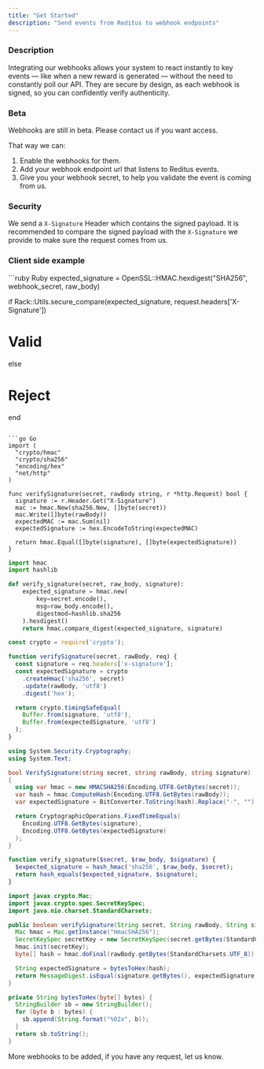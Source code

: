 ```yaml
---
title: "Get Started"
description: "Send events from Reditus to webhook endpoints"
---
```


### Description

Integrating our webhooks allows your system to react instantly to key events — like when a new reward is generated — without the need to constantly poll our API. They are secure by design, as each webhook is signed, so you can confidently verify authenticity.


### Beta

Webhooks are still in beta. Please contact us if you want access.

That way we can:

1. Enable the webhooks for them.
2. Add your webhook endpoint url that listens to Reditus events.
3. Give you your webhook secret, to help you validate the event is coming from us.

### Security

We send a `X-Signature` Header which contains the signed payload. It is recommended to compare the signed payload with the `X-Signature` we provide to make sure the request comes from us.

### Client side example

<CodeGroup>
```ruby Ruby
expected_signature = OpenSSL::HMAC.hexdigest("SHA256", webhook_secret, raw_body)

if Rack::Utils.secure_compare(expected_signature, request.headers['X-Signature'])
  # Valid
else
  # Reject
end
```

```go Go
import (
  "crypto/hmac"
  "crypto/sha256"
  "encoding/hex"
  "net/http"
)

func verifySignature(secret, rawBody string, r *http.Request) bool {
  signature := r.Header.Get("X-Signature")
  mac := hmac.New(sha256.New, []byte(secret))
  mac.Write([]byte(rawBody))
  expectedMAC := mac.Sum(nil)
  expectedSignature := hex.EncodeToString(expectedMAC)

  return hmac.Equal([]byte(signature), []byte(expectedSignature))
}
```

```python Python
import hmac
import hashlib

def verify_signature(secret, raw_body, signature):
    expected_signature = hmac.new(
        key=secret.encode(),
        msg=raw_body.encode(),
        digestmod=hashlib.sha256
    ).hexdigest()
    return hmac.compare_digest(expected_signature, signature)
```
```javascript Node.js
const crypto = require('crypto');

function verifySignature(secret, rawBody, req) {
  const signature = req.headers['x-signature'];
  const expectedSignature = crypto
    .createHmac('sha256', secret)
    .update(rawBody, 'utf8')
    .digest('hex');

  return crypto.timingSafeEqual(
    Buffer.from(signature, 'utf8'),
    Buffer.from(expectedSignature, 'utf8')
  );
}
```

```csharp .NET
using System.Security.Cryptography;
using System.Text;

bool VerifySignature(string secret, string rawBody, string signature)
{
  using var hmac = new HMACSHA256(Encoding.UTF8.GetBytes(secret));
  var hash = hmac.ComputeHash(Encoding.UTF8.GetBytes(rawBody));
  var expectedSignature = BitConverter.ToString(hash).Replace("-", "").ToLower();

  return CryptographicOperations.FixedTimeEquals(
    Encoding.UTF8.GetBytes(signature),
    Encoding.UTF8.GetBytes(expectedSignature)
  );
}
```

```php PHP
function verify_signature($secret, $raw_body, $signature) {
  $expected_signature = hash_hmac('sha256', $raw_body, $secret);
  return hash_equals($expected_signature, $signature);
}
```

```java Java
import javax.crypto.Mac;
import javax.crypto.spec.SecretKeySpec;
import java.nio.charset.StandardCharsets;

public boolean verifySignature(String secret, String rawBody, String signature) throws Exception {
  Mac hmac = Mac.getInstance("HmacSHA256");
  SecretKeySpec secretKey = new SecretKeySpec(secret.getBytes(StandardCharsets.UTF_8), "HmacSHA256");
  hmac.init(secretKey);
  byte[] hash = hmac.doFinal(rawBody.getBytes(StandardCharsets.UTF_8));

  String expectedSignature = bytesToHex(hash);
  return MessageDigest.isEqual(signature.getBytes(), expectedSignature.getBytes());
}

private String bytesToHex(byte[] bytes) {
  StringBuilder sb = new StringBuilder();
  for (byte b : bytes) {
    sb.append(String.format("%02x", b));
  }
  return sb.toString();
}
```
</CodeGroup>

More webhooks to be added, if you have any request, let us know.
